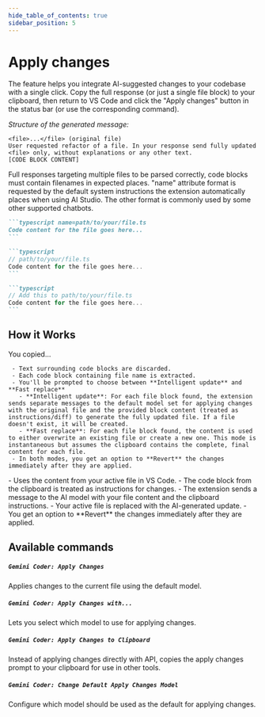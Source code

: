 ```yaml
---
hide_table_of_contents: true
sidebar_position: 5
---
```



# Apply changes

The feature helps you integrate AI-suggested changes to your codebase with a single click. Copy the full response (or just a single file block) to your clipboard, then return to VS Code and click the "Apply changes" button in the status bar (or use the corresponding command).

_Structure of the generated message:_

```
<file>...</file> (original file)
User requested refactor of a file. In your response send fully updated <file> only, without explanations or any other text.
[CODE BLOCK CONTENT]
```

Full responses targeting multiple files to be parsed correctly, code blocks must contain filenames in expected places. "name" attribute format is requested by the default system instructions the extension automatically places when using AI Studio. The other format is commonly used by some other supported chatbots.

<Tabs groupId="apply-changes-1">
  <TabItem value="format" label='"name" attribute'>

````markdown
```typescript name=path/to/your/file.ts
Code content for the file goes here...
```
````

  </TabItem>
  <TabItem value="comment" label="First line comment">

````markdown
```typescript
// path/to/your/file.ts
Code content for the file goes here...
```
````

````markdown
```typescript
// Add this to path/to/your/file.ts
Code content for the file goes here...
```
````

  </TabItem>
</Tabs>


## How it Works

You copied...

<Tabs groupId="apply-changes-2">
  <TabItem value="format" label='whole response'>

     - Text surrounding code blocks are discarded.
     - Each code block containing file name is extracted.
     - You'll be prompted to choose between **Intelligent update** and **Fast replace**
       - **Intelligent update**: For each file block found, the extension sends separate messages to the default model set for applying changes with the original file and the provided block content (treated as instructions/diff) to generate the fully updated file. If a file doesn't exist, it will be created.
       - **Fast replace**: For each file block found, the content is used to either overwrite an existing file or create a new one. This mode is instantaneous but assumes the clipboard contains the complete, final content for each file.
     - In both modes, you get an option to **Revert** the changes immediately after they are applied.

  </TabItem>
  <TabItem value="comment" label="single code block">
   - Uses the content from your active file in VS Code.
   - The code block from the clipboard is treated as instructions for changes.
   - The extension sends a message to the AI model with your file content and the clipboard instructions.
   - Your active file is replaced with the AI-generated update.
   - You get an option to **Revert** the changes immediately after they are applied.

  </TabItem>

</Tabs>

## Available commands

##### `Gemini Coder: Apply Changes`

Applies changes to the current file using the default model.

##### `Gemini Coder: Apply Changes with...`

Lets you select which model to use for applying changes.

##### `Gemini Coder: Apply Changes to Clipboard`

Instead of applying changes directly with API, copies the apply changes prompt to your clipboard for use in other tools.

##### `Gemini Coder: Change Default Apply Changes Model`

Configure which model should be used as the default for applying changes.
